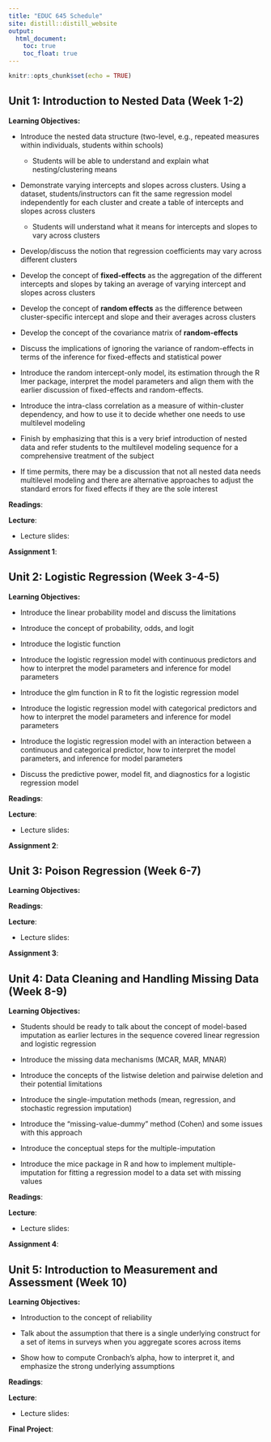 ```yaml
---
title: "EDUC 645 Schedule"
site: distill::distill_website
output:
  html_document:
    toc: true
    toc_float: true
---
```


```r
knitr::opts_chunk$set(echo = TRUE)
```

## Unit 1: Introduction to Nested Data (Week 1-2)

**Learning Objectives:** 

- Introduce the nested data structure (two-level, e.g., repeated measures within individuals, students within schools)
  - Students will be able to understand and explain what nesting/clustering means

- Demonstrate varying intercepts and slopes across clusters. Using a dataset, students/instructors can fit the same regression model independently for each cluster and create a table of intercepts and slopes across clusters
  - Students will understand what it means for intercepts and slopes to vary across clusters

- Develop/discuss the notion that regression coefficients may vary across different clusters

- Develop the concept of **fixed-effects** as the aggregation of the different intercepts and slopes by taking an average of varying intercept and slopes across clusters

- Develop the concept of **random effects** as the difference between cluster-specific intercept and slope and their averages across clusters

- Develop the concept of the covariance matrix of **random-effects**

- Discuss the implications of ignoring the variance of random-effects in terms of the inference for fixed-effects and statistical power

- Introduce the random intercept-only model, its estimation through the R lmer package, interpret the model parameters and align them with the earlier discussion of fixed-effects
and random-effects.

- Introduce the intra-class correlation as a measure of within-cluster dependency, and how to use it to decide whether one needs to use multilevel modeling

- Finish by emphasizing that this is a very brief introduction of nested data and refer students to the multilevel modeling sequence for a comprehensive treatment of the
subject

- If time permits, there may be a discussion that not all nested data needs multilevel modeling and there are alternative approaches to adjust the standard errors for fixed effects if they are the sole interest

**Readings**: 

**Lecture**:

 * Lecture slides: 

**Assignment 1**:

## Unit 2: Logistic Regression (Week 3-4-5)

**Learning Objectives:** 

- Introduce the linear probability model and discuss the limitations

- Introduce the concept of probability, odds, and logit

- Introduce the logistic function

- Introduce the logistic regression model with continuous predictors and how to interpret the model parameters and inference for model parameters

- Introduce the glm function in R to fit the logistic regression model

- Introduce the logistic regression model with categorical predictors and how to interpret the model parameters and inference for model parameters

- Introduce the logistic regression model with an interaction between a continuous and categorical predictor, how to interpret the model parameters, and inference for model parameters

- Discuss the predictive power, model fit, and diagnostics for a logistic regression model

**Readings**: 

**Lecture**:

 * Lecture slides: 

**Assignment 2**:

## Unit 3: Poison Regression (Week 6-7)

**Learning Objectives:** 

**Readings**: 

**Lecture**:

 * Lecture slides: 

**Assignment 3**:

## Unit 4: Data Cleaning and Handling Missing Data (Week 8-9)

**Learning Objectives:** 

- Students should be ready to talk about the concept of model-based imputation as earlier lectures in the sequence covered linear regression and logistic regression

- Introduce the missing data mechanisms (MCAR, MAR, MNAR)

- Introduce the concepts of the listwise deletion and pairwise deletion and their potential limitations

- Introduce the single-imputation methods (mean, regression, and stochastic regression imputation)

- Introduce the "missing-value-dummy" method (Cohen) and some issues with this approach

- Introduce the conceptual steps for the multiple-imputation

- Introduce the mice package in R and how to implement multiple-imputation for fitting a regression model to a data set with missing values


**Readings**: 

**Lecture**:

 * Lecture slides: 

**Assignment 4**:

## Unit 5: Introduction to Measurement and Assessment (Week 10)

**Learning Objectives:** 

- Introduction to the concept of reliability

- Talk about the assumption that there is a single underlying construct for a set of items in surveys when you aggregate scores across items

- Show how to compute Cronbach's alpha, how to interpret it, and emphasize the strong underlying assumptions

**Readings**: 

**Lecture**:

 * Lecture slides: 

**Final Project**:

